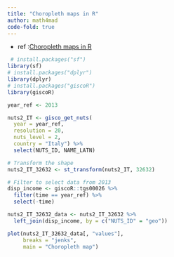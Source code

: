 ```yaml
---
title: "Choropleth maps in R"
author: math4mad
code-fold: true
---
```


:::{.callout-note title="ref"}
- ref :[Choropleth maps in R](https://r-charts.com/spatial/choropleth-map/)
:::


```r
 # install.packages("sf")
library(sf)
# install.packages("dplyr")
library(dplyr)
# install.packages("giscoR")
library(giscoR)

year_ref <- 2013

nuts2_IT <- gisco_get_nuts(
  year = year_ref,
  resolution = 20, 
  nuts_level = 2,
  country = "Italy") %>%
  select(NUTS_ID, NAME_LATN)

# Transform the shape
nuts2_IT_32632 <- st_transform(nuts2_IT, 32632)

# Filter to select data from 2013
disp_income <- giscoR::tgs00026 %>%
  filter(time == year_ref) %>%
  select(-time)

nuts2_IT_32632_data <- nuts2_IT_32632 %>%
  left_join(disp_income, by = c("NUTS_ID" = "geo"))

plot(nuts2_IT_32632_data[, "values"],
     breaks = "jenks",
     main = "Choropleth map")
```


